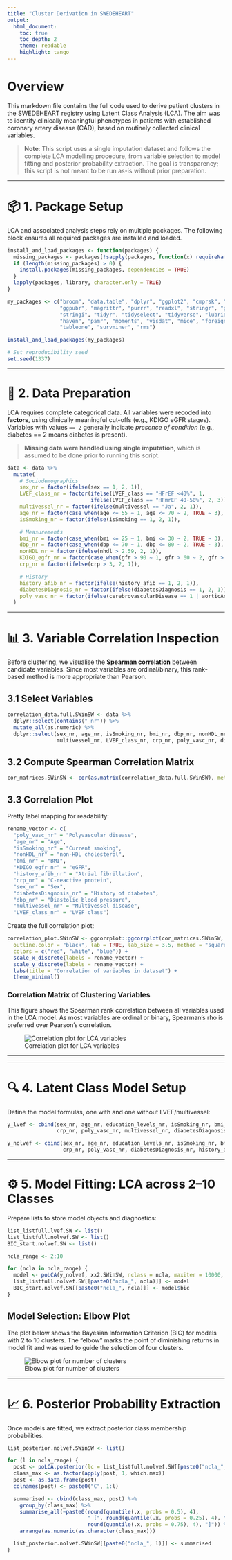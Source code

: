 ---
title: "Cluster Derivation in SWEDEHEART"
output:
  html_document:
    toc: true
    toc_depth: 2
    theme: readable
    highlight: tango
---

# Overview

This markdown file contains the full code used to derive patient clusters in the SWEDEHEART registry using Latent Class Analysis (LCA). The aim was to identify clinically meaningful phenotypes in patients with established coronary artery disease (CAD), based on routinely collected clinical variables.

> **Note**: This script uses a single imputation dataset and follows the complete LCA modelling procedure, from variable selection to model fitting and posterior probability extraction. The goal is transparency; this script is not meant to be run as-is without prior preparation.

---

# 📦 1. Package Setup

LCA and associated analysis steps rely on multiple packages. The following block ensures all required packages are installed and loaded.

```r
install_and_load_packages <- function(packages) {
  missing_packages <- packages[!sapply(packages, function(x) requireNamespace(x, quietly = TRUE))]
  if (length(missing_packages) > 0) {
    install.packages(missing_packages, dependencies = TRUE)
  }
  lapply(packages, library, character.only = TRUE)
}

my_packages <- c("broom", "data.table", "dplyr", "ggplot2", "cmprsk", "riskRegression",
                 "ggpubr", "magrittr", "purrr", "readxl", "stringr", "ggalluvial", 
                 "stringi", "tidyr", "tidyselect", "tidyverse", "lubridate", "cluster",
                 "haven", "pamr", "moments", "visdat", "mice", "foreign", "Hmisc", "poLCA",
                 "tableone", "survminer", "rms")

install_and_load_packages(my_packages)
```

```r
# Set reproducibility seed
set.seed(1337)
```

---

# 📂 2. Data Preparation

LCA requires complete categorical data. All variables were recoded into **factors**, using clinically meaningful cut-offs (e.g., KDIGO eGFR stages). Variables with values `== 2` generally indicate *presence of condition* (e.g., diabetes == 2 means diabetes is present).

> **Missing data were handled using single imputation**, which is assumed to be done prior to running this script.

```r
data <- data %>% 
  mutate(
    # Sociodemographics
    sex_nr = factor(ifelse(sex == 1, 2, 1)),
    LVEF_class_nr = factor(ifelse(LVEF_class == "HFrEF <40%", 1,
                           ifelse(LVEF_class == "HFmrEF 40-50%", 2, 3)), ordered = TRUE),
    multivessel_nr = factor(ifelse(multivessel == "Ja", 2, 1)),
    age_nr = factor(case_when(age <= 55 ~ 1, age <= 70 ~ 2, TRUE ~ 3), ordered = TRUE),
    isSmoking_nr = factor(ifelse(isSmoking == 1, 2, 1)),

    # Measurements
    bmi_nr = factor(case_when(bmi <= 25 ~ 1, bmi <= 30 ~ 2, TRUE ~ 3), ordered = TRUE),
    dbp_nr = factor(case_when(dbp <= 70 ~ 1, dbp <= 80 ~ 2, TRUE ~ 3), ordered = TRUE),
    nonHDL_nr = factor(ifelse(nhdl > 2.59, 2, 1)),
    KDIGO_egfr_nr = factor(case_when(gfr > 90 ~ 1, gfr > 60 ~ 2, gfr > 45 ~ 3, TRUE ~ 4)),
    crp_nr = factor(ifelse(crp > 3, 2, 1)),

    # History
    history_afib_nr = factor(ifelse(history_afib == 1, 2, 1)),
    diabetesDiagnosis_nr = factor(ifelse(diabetesDiagnosis == 1, 2, 1)),
    poly_vasc_nr = factor(ifelse(cerebrovascularDisease == 1 | aorticAneurysm == 1 | peripheralArteryDisease == 1, 2, 1))
  )
```

---

# 📊 3. Variable Correlation Inspection

Before clustering, we visualise the **Spearman correlation** between candidate variables. Since most variables are ordinal/binary, this rank-based method is more appropriate than Pearson.

## 3.1 Select Variables

```r
correlation_data.full.SWinSW <- data %>%
  dplyr::select(contains("_nr")) %>%
  mutate_all(as.numeric) %>%
  dplyr::select(sex_nr, age_nr, isSmoking_nr, bmi_nr, dbp_nr, nonHDL_nr, KDIGO_egfr_nr,
                multivessel_nr, LVEF_class_nr, crp_nr, poly_vasc_nr, diabetesDiagnosis_nr, history_afib_nr)
```

## 3.2 Compute Spearman Correlation Matrix

```r
cor_matrices.SWinSW <- cor(as.matrix(correlation_data.full.SWinSW), method = "spearman")
```

## 3.3 Correlation Plot

Pretty label mapping for readability:

```r
rename_vector <- c(
  "poly_vasc_nr" = "Polyvascular disease",
  "age_nr" = "Age",
  "isSmoking_nr" = "Current smoking",
  "nonHDL_nr" = "non-HDL cholesterol",
  "bmi_nr" = "BMI",
  "KDIGO_egfr_nr" = "eGFR",
  "history_afib_nr" = "Atrial fibrillation",
  "crp_nr" = "C-reactive protein",
  "sex_nr" = "Sex",
  "diabetesDiagnosis_nr" = "History of diabetes",
  "dbp_nr" = "Diastolic blood pressure",
  "multivessel_nr" = "Multivessel disease",
  "LVEF_class_nr" = "LVEF class")
```

Create the full correlation plot:

```r
correlation_plot.SWinSW <- ggcorrplot::ggcorrplot(cor_matrices.SWinSW, hc.order = FALSE, type = "full",
  outline.color = "black", lab = TRUE, lab_size = 3.5, method = "square",
  colors = c("red", "white", "blue")) +
  scale_x_discrete(labels = rename_vector) +
  scale_y_discrete(labels = rename_vector) +
  labs(title = "Correlation of variables in dataset") +
  theme_minimal()
```

### Correlation Matrix of Clustering Variables

This figure shows the Spearman rank correlation between all variables used in the LCA model. As most variables are ordinal or binary, Spearman’s rho is preferred over Pearson’s correlation.

![Correlation plot for LCA variables](correlation.nolvef.jpg)

---

---

# 🔍 4. Latent Class Model Setup

Define the model formulas, one with and one without LVEF/multivessel:

```r
y_lvef <- cbind(sex_nr, age_nr, education_levels_nr, isSmoking_nr, bmi_nr, dbp_nr, nonHDL_nr, KDIGO_egfr_nr,
                crp_nr, poly_vasc_nr, multivessel_nr, diabetesDiagnosis_nr, history_afib_nr, LVEF_class_nr) ~ 1

y_nolvef <- cbind(sex_nr, age_nr, education_levels_nr, isSmoking_nr, bmi_nr, dbp_nr, nonHDL_nr, KDIGO_egfr_nr,
                  crp_nr, poly_vasc_nr, diabetesDiagnosis_nr, history_afib_nr) ~ 1
```

---

# ⚙️ 5. Model Fitting: LCA across 2–10 Classes

Prepare lists to store model objects and diagnostics:

```r
list_listfull.lvef.SW <- list()
list_listfull.nolvef.SW <- list()
BIC_start.nolvef.SW <- list()

ncla_range <- 2:10

for (ncla in ncla_range) {
  model <- poLCA(y_nolvef, xx2.SWinSW, nclass = ncla, maxiter = 10000, nrep = 10, verbose = FALSE)
  list_listfull.nolvef.SW[[paste0("ncla_", ncla)]] <- model
  BIC_start.nolvef.SW[[paste0("ncla_", ncla)]] <- model$bic
}
```
## Model Selection: Elbow Plot

The plot below shows the Bayesian Information Criterion (BIC) for models with 2 to 10 clusters. The "elbow" marks the point of diminishing returns in model fit and was used to guide the selection of four clusters.

![Elbow plot for number of clusters](Elbowplot.png)

---

# 📈 6. Posterior Probability Extraction

Once models are fitted, we extract posterior class membership probabilities.

```r
list_posterior.nolvef.SWinSW <- list()

for (l in ncla_range) {
  post <- poLCA.posterior(lc = list_listfull.nolvef.SW[[paste0("ncla_", l)]], y = xx2.SWinSW)
  class_max <- as.factor(apply(post, 1, which.max))
  post <- as.data.frame(post)
  colnames(post) <- paste0("C", 1:l)

  summarised <- cbind(class_max, post) %>%
    group_by(class_max) %>%
    summarise_all(~paste0(round(quantile(.x, probs = 0.5), 4),
                          " [", round(quantile(.x, probs = 0.25), 4), "-",
                          round(quantile(.x, probs = 0.75), 4), "]")) %>%
    arrange(as.numeric(as.character(class_max)))

  list_posterior.nolvef.SWinSW[[paste0("ncla_", l)]] <- summarised
}
```